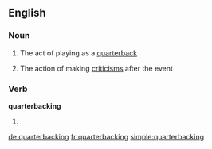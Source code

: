 ==English==

===Noun===
{{en-noun|-}}

# {{American football}} The act of playing as a [[quarterback]]
# {{US}} The action of making [[criticism]]s after the event

===Verb===
'''quarterbacking'''

# {{present participle of|quarterback}}

[[de:quarterbacking]]
[[fr:quarterbacking]]
[[simple:quarterbacking]]